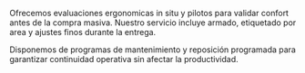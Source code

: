 ﻿---
slug: silleria-operativa
familia: mobiliario
nombre: Silleria operativa
resumen: Sillas ergonomicas con certificaciones internacionales y componentes ajustables para uso intensivo.
beneficios:
  - Mecanismos sincronizados con bloqueo multiposición y control de tension.
  - Respaldos en malla de alta resistencia que favorecen ventilación.
  - Garantías de hasta 12 años con disponibilidad de refacciones locales.
especificaciones:
  - key: Resistencia de uso
    value: ANSI/BIFMA X5.1 - 136 kg carga estatica.
  - key: Ajustes estandar
    value: Altura, profundidad de asiento, apoyo lumbar, brazos 4D.
  - key: Materiales
    value: Bases de aluminio pulido o nylon reforzado, pistones clase 4.
  - key: Tapizados
    value: Telas acústicas, vinilos sanitarios, piel genuina en version ejecutiva.
  - key: Opciones adicionales
    value: Apoyacabezas, ruedas para alfombra o piso duro, sensores de ocupación.
aplicaciones:
  - Operaciones 24/7 y contact centers
  - Oficinas ejecutivas y gerenciales
  - Salas de capacitación y coworking
  - Clinicas y estaciones de enfermeria
  - Educación superior y bibliotecas
descargas:
  - label: Catalogo de silleria operativa
    href: /descargas/CATALOGO-SG-2025.pdf
usos:
  - interior
sectores:
  - oficinas
  - salud
  - educación
  - retail
desempenos:
  - transito-alto
  - acústica
presupuesto: medio
imagenes:
  - src: /images/subfamilias/silleria-operativa-1.jpg
    alt: Sillas ergonomicas ajustables en estaciones de trabajo
---

Ofrecemos evaluaciones ergonomicas in situ y pilotos para validar confort antes de la compra masiva. Nuestro servicio incluye armado, etiquetado por area y ajustes finos durante la entrega.

Disponemos de programas de mantenimiento y reposición programada para garantizar continuidad operativa sin afectar la productividad.

